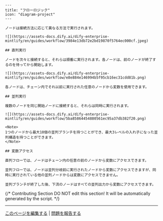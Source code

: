 ```mdx
---
title: "フローロジック"
icon: "diagram-project"
---

ノードは接続方法に応じて異なる方法で実行されます。

![](https://assets-docs.dify.ai/dify-enterprise-mintlify/en/guides/workflow/3984e13db72e2bd19870f5764ec000cf.jpeg)

## 直列実行

ノードを次々と接続すると、それらは順番に実行されます。各ノードは、前のノードが終了するのを待ってから開始します。

![](https://assets-docs.dify.ai/dify-enterprise-mintlify/en/guides/workflow/e8e884e146994b5f95cb16ec31cdd81b.png)

各ノードは、チェーン内でそれ以前に実行された任意のノードから変数を使用できます。

## 並列実行

複数のノードを同じ開始ノードに接続すると、それらは同時に実行されます。

![](https://assets-docs.dify.ai/dify-enterprise-mintlify/en/guides/workflow/5ba85864454880561ec95a37db382f20.png)

<Note>
1つのノードから最大10個の並列ブランチを持つことができ、最大3レベルの入れ子になった並列構造を持つことができます。
</Note>

## 変数アクセス

直列フローでは、ノードはチェーン内の任意の前のノードから変数にアクセスできます。

並列フローでは、ノードは並列分岐前に実行されたノードから変数にアクセスできますが、同時に実行されている他の並列ノードからは変数にアクセスできません。

並列ブランチが終了した後、下流のノードはすべての並列出力から変数にアクセスできます。
```

{/*
Contributing Section
DO NOT edit this section!
It will be automatically generated by the script.
*/}

---

[このページを編集する](https://github.com/langgenius/dify-docs/edit/main/ja-jp/documja-jptation/pages/build/orchestrate-node.mdx) | [問題を報告する](https://github.com/langgenius/dify-docs/issues/new?template=docs.yml)

